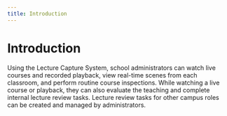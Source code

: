```yaml
---
title: Introduction
---
```


# Introduction

Using the Lecture Capture System, school administrators can watch live courses and recorded playback, view real-time scenes from each classroom, and perform routine course inspections. While watching a live course or playback, they can also evaluate the teaching and complete internal lecture review tasks. Lecture review tasks for other campus roles can be created and managed by administrators.